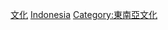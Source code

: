 {{Commonscat|Culture of Indonesia}} 

[[Category:印度尼西亞|文化]]
[[Category:亚洲各国文化|Indonesia]]
[[Category:東南亞文化|Category:東南亞文化]]